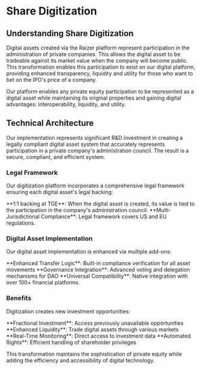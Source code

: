 

# Share Digitization

## Understanding Share Digitization

Digital assets created via the Raizer platform represent participation in the administration of private companies. This allows the digital asset to be tradeable against its market value when the company will become public. This transformation enables this participation to exist on our digital platform, providing enhanced transparency, liquidity and utility for those who want to bet on the IPO's price of a company.

Our platform enables any private equity participation to be represented as a digital asset while maintaining its original properties and gaining digital advantages: interoperability, liquidity, and utility.


## Technical Architecture

Our implementation represents significant R&D investment in creating a legally compliant digital asset system that accurately represents participation in a private company's administration council. The result is a secure, compliant, and efficient system.

### Legal Framework
Our digitization platform incorporates a comprehensive legal framework ensuring each digital asset's legal backing:

<div className="mt-6">
<Feature icon={Shield}>**1:1 backing at TGE**: When the digital asset is created, its value is tied to the participation in the company's administration council.</Feature>
<Feature icon={Users}>**Multi-Jurisdictional Compliance**: Legal framework covers US and EU regulations.</Feature>
</div>

### Digital Asset Implementation
Our digital asset implementation is enhanced via multiple add-ons: 

<div className="mt-6">
<Feature icon={Shield}>**Enhanced Transfer Logic**: Built-in compliance verification for all asset movements</Feature>
<Feature icon={Users}>**Governance Integration**: Advanced voting and delegation mechanisms for DAO </Feature>
<Feature icon={Network}>**Universal Compatibility**: Native integration with over 100+ financial platforms. </Feature>
</div>

<Highlight 
  type="success"
  title="Security and Innovation"
  description="Our implementation combines advanced security measures with innovative features to ensure reliable operation."
/>

### Benefits

Digitization creates new investment opportunities:

<div className="mt-6">
<Feature icon={DollarSign}>**Fractional Investment**: Access previously unavailable opportunities</Feature>
<Feature icon={Clock}>**Enhanced Liquidity**: Trade digital assets through various markets</Feature>
<Feature icon={Eye}>**Real-Time Monitoring**: Direct access to investment data</Feature>
<Feature icon={Vote}>**Automated Rights**: Efficient handling of shareholder privileges</Feature>
</div>

<Highlight 
  type="attention"
  title="True Digital Ownership"
  description="Digital platforms enable legitimate fractional ownership - a feature impossible in traditional finance."
/>

This transformation maintains the sophistication of private equity while adding the efficiency and accessibility of digital technology. 
